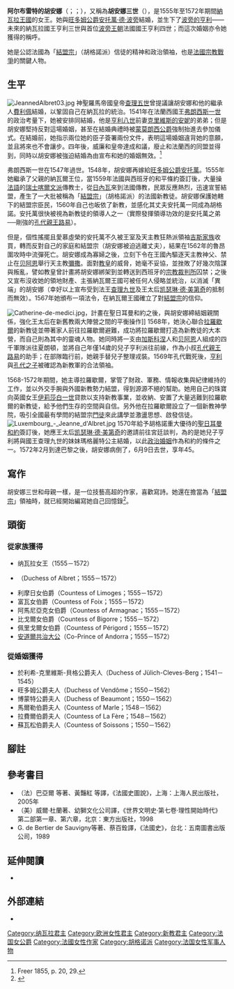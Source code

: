 {{Infobox royalty|realm=navarre
| name=胡安娜三世<br>Jeanne III
| succession=[[纳瓦拉君主列表|纳瓦拉女王]]<br>{{link-en|旺多姆公爵夫人|Duchess of Vendôme}}

| image=Jeanne-albret-navarre.jpg
| caption=纳瓦拉女王胡安娜三世<br>1570年由[[弗朗索瓦·克盧埃|弗朗索瓦·克盧埃]]繪畫
| birth_date= 1528年11月16日
| birth_place= 法國[[圣日耳曼昂莱|圣日耳曼昂莱]]
| death_date= {{Death date and age|1572|6|9|1528|11|16|df=y}}
| death_place= 法國巴黎
| place of burial = 法國[[旺多姆|旺多姆]]聖喬治公爵學院教堂
| reign           = 1555年5月25日－1572年6月9日
| coronation      = 1555年8月18日在[[波城|波城]]
| house           = [[阿爾布雷特王朝|阿爾布雷特王朝]]
| father          = [[恩里克二世_(納瓦拉)|納瓦拉國王恩里克二世]]
| mother          = [[瓦盧瓦-昂古萊姆的瑪格麗特|昂古萊姆的瑪格麗特]]
| spouse          = {{link-en|威廉 (於利希-克里維斯-貝格公爵)|William, Duke of Jülich-Cleves-Berg|威廉，於利希-克里維斯-貝格公爵}}<br>[[安托萬·德·波旁|安托萬·德·波旁]]
| issue           = [[亨利四世_(法兰西)|法國國王亨利四世]] <br>{{link-en|凱撒琳 (波旁)|Catherine de Bourbon|洛林公爵女世子凱撒琳}}
| predecessor     = [[恩里克二世_(納瓦拉)|恩里克二世]]
| successor       = [[亨利四世_(法兰西)|恩里克三世]]
| regent          = [[安托萬·德·波旁|安托萬·德·波旁]]
| reg-type        = 共治
| religion        = [[雨格诺派|雨格诺派]]
}}
'''阿尔布雷特的胡安娜'''（{{lang-fr|'''Jeanne d'Albret'''}}；{{lang-eu|'''Joana III.a Albretekoa'''}}；{{bd|1528年|11月16日|1572年|6月9日}}），又稱為'''胡安娜三世'''（{{lang-fr|Jeanne III}}），是1555年至1572年期間[[納瓦拉王國|納瓦拉王國]]的女王。她與[[旺多姆公爵|旺多姆公爵]][[安托萬·德·波旁|安托萬·德·波旁]]結婚，並生下了[[亨利四世_(法兰西)|波旁的亨利]]——未來的納瓦拉國王亨利三世與首位[[波旁王朝|波旁王朝]]法國國王亨利四世；而這次婚姻亦令她獲得{{link-en|旺多姆公爵夫人|Duchess of Vendôme}}的稱呼。

她是公認法國為「[[結盟宗|結盟宗]]」（胡格諾派）信徒的精神和政治領袖{{sfn|Strage|1976|p=148}}，也是[[法國宗教戰爭|法國宗教戰爭]]的關鍵人物。

== 生平 ==
[[File:JeannedAlbret03.jpg|thumb]]
神聖羅馬帝國皇帝[[查理五世_(神圣罗马帝国)|查理五世]]曾提議讓胡安娜和他的繼承人[[腓力二世_(西班牙)|費利佩]]結婚，以鞏固自己在納瓦拉的統治。{{sfn|Reid|2009|p=502}}1541年在法蘭西國王[[弗朗索瓦一世_(法兰西)|弗朗西斯一世]]的政治考量下，她被安排同{{link-en|威廉 (於利希-克里維斯-貝格公爵)|William, Duke of Jülich-Cleves-Berg|於利希-克里維斯-貝格公爵威廉}}結婚，他是[[亨利八世|亨利八世]]前妻[[克里維斯的安妮|克里維斯的安妮]]的弟弟；但是胡安娜堅持反對這場婚姻，甚至在結婚典禮時被[[安內_(蒙莫朗西公爵)|蒙莫朗西公爵]]強制抬進去參加儀式。在結婚前，她指示兩位她的臣子簽署兩份文件，表明這場婚姻違背她的意願，並且將來也不會讓步。四年後，威廉和皇帝達成和議，廢止和法蘭西的同盟並得到{{link-en|海爾德公國|Guelders}}，同時以胡安娜被強迫結婚為由宣布和她的婚姻無效。<ref>Freer 1855, p. 20, 29.</ref>

弗朗西斯一世在1547年過世。1548年，胡安娜再嫁給[[旺多姆公爵|旺多姆公爵]][[安托萬·德·波旁|安托萬]]。1555年她繼承了父親的納瓦爾王位，當1559年法國與西班牙的和平條約簽訂後，大量操[[法語|法語]]的[[瑞士|瑞士]][[喀爾文派|喀爾文派]]傳教士，從[[日內瓦|日內瓦]]來到法國傳教，民眾反應熱烈，迅速宣誓結盟，產生了一大批被稱為「[[結盟宗|結盟宗]]」（胡格諾派）的法國新教徒。胡安娜保護她轄下的結盟宗臣民，1560年自己也皈依了新教，並感化其丈夫安托萬一同成為胡格諾。安托萬很快被視為新教徒的領導人之一（實際發揮領導功效的是安托萬之弟──剛強的[[孔代親王|孔代親王]][[路易一世·德·波旁_(孔代亲王)|路易]]）。

但是，個性搖擺且愛慕虛榮的安托萬不久被王室及天主教狂熱派領袖[[吉斯家族|吉斯家族]]收買，轉而反對自己的家庭和結盟宗（胡安娜被迫逃離丈夫），結果在1562年的魯昂圍攻時中流彈死亡。胡安娜成為寡婦之後，立刻下令在王國內驅逐天主教神父、禁止在[[贝阿恩|贝阿恩]]舉行天主教[[彌撒|彌撒]]。面對[[教皇|教皇]]的威脅，她毫不妥協，並挫敗了好幾次陰謀與叛亂，譬如教皇曾計畫將胡安娜綁架到並轉送到西班牙的[[宗教裁判所|宗教裁判所]]囚禁；之後又宣布沒收她的領地財產、主張納瓦爾王國可被任何人侵略並統治，以消滅「異端」的胡安娜（幸好以上宣布受到法王[[查理九世|查理九世]]及王太后[[凯瑟琳·德·美第奇|凯瑟琳·德·美第奇]]的抵制而無效）。1567年她頒布一項法令，在納瓦爾王國確立了對[[結盟宗|結盟宗]]的信仰。

[[File:Catherine-de-medici.jpg|thumb]]，計畫在聖日耳曼和約之後，與胡安娜締結姻親關係，強化王太后在新舊教兩大陣營之間的平衡操作]] 
1568年，她決心聯合[[拉羅歇爾|拉羅歇爾]]的新教徒並帶著家人前往拉羅歇爾避難，成功將拉羅歇爾打造為新教徒的大本營，而自己則為其中的靈魂人物。她同時將一支由[[加斯科涅|加斯科涅]]人和[[贝阿恩|贝阿恩]]人組成的四千軍隊派往夏朗頓，並將自己年僅14歲的兒子亨利派往前線，作為小叔[[孔代親王|孔代親王]][[路易一世·德·波旁_(孔代親王)|路易]]的助手；在部隊臨行前，她親手替兒子整理戎裝。1569年孔代戰死後，[[納瓦爾的亨利|亨利]]與[[亨利一世·德·波旁_(孔代亲王)|孔代之子]]被確認為新教軍的合法領袖。

1568-1572年期間，她主導拉羅歇爾，掌管了財政、軍務、情報收集與紀律維持的工作，並以外交手腕與外國新教勢力結盟，得到源源不絕的幫助。她用自己的珠寶向英國女王[[伊莉莎白一世|伊莉莎白一世]]貸款以支持新教事業，並收納、安置了大量逃難到拉羅歇爾的新教徒，給予他們生存的空間與自信。另外他在拉羅歇爾設立了一個新教神學院，吸引全國最有學問的結盟宗[[門徒|門徒]]來此講學並激盪思想、啟發信徒。
[[Image:Luxembourg_-_Jeanne_d'Albret.jpg|thumb]]
1570年給予胡格諾重大優待的[[聖日耳曼和約|聖日耳曼和約]]簽訂後，她應王太后[[凯瑟琳·德·美第奇|凯瑟琳·德·美第奇]]的邀請前往宮廷談判，為的是她兒子亨利將與國王查理九世的妹妹瑪格麗特公主結婚，以此[[政治婚姻|政治婚姻]]作為和約的條件之一。1572年2月到達巴黎之後，胡安娜病倒了，6月9日去世，享年45。

==寫作==
胡安娜三世和母親一樣，是一位技藝高超的作家，喜歡寫詩。她還在擔當為「[[結盟宗|結盟宗]]」領袖時，就已經開始編寫她自己回憶錄<ref name="Robin, Larsen and Levin 3">{{harvnb|Robin|Larsen|Levin|2007|p=3}}</ref>。

==頭銜==

===從家族獲得===
* 纳瓦拉女王（1555－1572）
* {{link-en|阿爾布雷特公爵|Duke of Albret|阿爾布雷特女公爵}}（Duchess of Albret；1555－1572）
* 利摩日女伯爵（Countess of Limoges；1555－1572）
* 富瓦女伯爵（Countess of Foix；1555－1572）
* 阿馬尼亞克女伯爵（Countess of Armagnac；1555－1572）
* 比戈爾女伯爵（Countess of Bigorre；1555－1572）
* 佩里戈爾女伯爵（Countess of Périgord；1555－1572）
* [[安道爾大公|安道爾共治大公]]（Co-Prince of Andorra；1555－1572）

===從婚姻獲得===
* 於利希-克里維斯-貝格公爵夫人（Duchess of Jülich-Cleves-Berg；1541－1545）
* 旺多姆公爵夫人（Duchess of Vendôme；1550－1562）
* 博蒙特公爵夫人（Duchess of Beaumont；1550－1562）
* 馬爾勒伯爵夫人（Countess of Marle；1548－1562）
* 拉費爾伯爵夫人（Countess of La Fère；1548－1562）
* 蘇瓦松伯爵夫人（Countess of Soissons；1550－1562）

== 腳註 ==
{{Reflist}}
== 參考書目 ==
*（法）巴亞爾 等著、黃豔紅 等譯，《法國史圖說》，上海：上海人民出版社，2005年
*（美）威爾·杜蘭著、幼獅文化公司譯，《世界文明史‧第七卷‧理性開始時代》第二部第一章、第六章，北京：東方出版社，1998
* G. de Bertier de Sauvigny等著、蔡百銓譯，《法國史》，台北：五南圖書出版公司，1989

==延伸閱讀==
*{{cite book | last = Babelon | first = Jean-Pierre | title = Henri IV | publisher = Fayard | location = Paris | year = 1982 | isbn = 2-213-01201-6}}

==外部連結==
*{{Cite Collier's|wstitle=Jeanne d'Albrêt |short=x}}

{{s-start}}
{{s-hou|{{link-en|阿爾布雷特|Albret|阿爾布雷特王朝}}|1528年|11月16日|1572年|6月9日}}
{{s-reg}}
{{s-bef|before=[[恩里克二世_(納瓦拉)|恩里克二世]]}}
{{s-ttl|title=[[纳瓦拉君主列表|纳瓦拉女王]]<br>{{link-en|富瓦伯爵|Count of Foix|富瓦女伯爵}}|years=1555年5月25日－1572年6月9日|regent1=[[安托萬·德·波旁|安托萬·德·波旁]]|years1=1555年5月25日 – 1562年11月17日}}
{{s-aft|after=[[亨利四世_(法蘭西)|亨利（恩里克）三世]]}}
{{s-end}}
{{Authority control}}
{{DEFAULTSORT:DAlbret, Jeanne}}

[[Category:纳瓦拉君主|Category:纳瓦拉君主]]
[[Category:欧洲女性君主|Category:欧洲女性君主]]
[[Category:新教君主|Category:新教君主]]
[[Category:法国女公爵|Category:法国女公爵]]
[[Category:法國女性作家|Category:法國女性作家]]
[[Category:胡格诺派|Category:胡格诺派]]
[[Category:法国女性军事人物|Category:法国女性军事人物]]